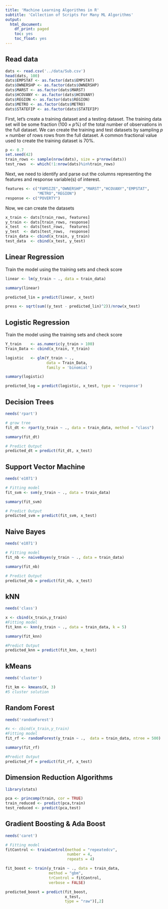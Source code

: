 ```yaml
---
title: 'Machine Learning Algorithms in R'
subtitle: 'Collection of Scripts For Many ML Algorithms'
output: 
  html_document:
    df_print: paged
    toc: yes
    toc_float: yes
---
```


## Read data

```r
dats <- read.csv('../data/Sub.csv')
head(dats, 100)
dats$EMPSTAT <- as.factor(dats$EMPSTAT) 
dats$OWNERSHP <- as.factor(dats$OWNERSHP) 
dats$MARST <- as.factor(dats$MARST) 
dats$HCOVANY <- as.factor(dats$HCOVANY) 
dats$REGION <- as.factor(dats$REGION)
dats$METRO <- as.factor(dats$METRO)
dats$STATEFIP <- as.factor(dats$STATEFIP)
```

First, let's create a training dataset and a testing dataset. The training data set will be some fraction $(100\times p\%)$ of the total number of observations in the full dataset.  We can create the training and test datasets by sampling $p \times \mbox{number of rows}$ rows from the full dataset.  A common fractional value used to create the training dataset is $70\%$.

```r
p <- 0.7
set.seed(42)
train_rows <- sample(nrow(dats), size = p*nrow(dats))
test_rows  <- which(!1:nrow(dats)%in%train_rows)
```

Next, we need to identify and parse out the columns representing the features and response variable(s) of interest.

```r
features <- c("FAMSIZE","OWNERSHP","MARST","HCOVANY","EMPSTAT",
              "METRO","REGION")
response <- c("POVERTY")
```

Now, we can create the datasets

```r
x_train <- dats[train_rows, features]
y_train <- dats[train_rows, response]
x_test  <- dats[test_rows,  features]
y_test  <- dats[test_rows,  response]
train_data <- cbind(x_train, y_train)
test_data  <- cbind(x_test, y_test)
```

## Linear Regression

Train the model using the training sets and check score

```r
linear <- lm(y_train ~ ., data = train_data)

summary(linear)

predicted_lin = predict(linear, x_test)

press <- sqrt(sum((y_test - predicted_lin)^2))/nrow(x_test)
```

## Logistic Regression

Train the model using the training sets and check score

```r
Y_train    <- as.numeric(y_train > 100)
Train_Data <- cbind(x_train, Y_train)

logistic   <- glm(Y_train ~ ., 
                  data = Train_Data, 
                  family = 'binomial')

summary(logistic)

predicted_log = predict(logistic, x_test, type = 'response')
```

## Decision Trees

```r
needs('rpart')

# grow tree
fit_dt <- rpart(y_train ~ ., data = train_data, method = "class")

summary(fit_dt)

# Predict Output
predicted_dt = predict(fit_dt, x_test)
```

## Support Vector Machine

```r
needs('e1071')

# Fitting model
fit_svm <- svm(y_train ~ ., data = train_data)

summary(fit_svm)

# Predict Output
predicted_svm = predict(fit_svm, x_test)
```

## Naive Bayes

```r
needs('e1071')

# Fitting model
fit_nb <- naiveBayes(y_train ~ ., data = train_data)

summary(fit_nb)

# Predict Output
predicted_nb = predict(fit_nb, x_test)
```

## kNN

```r
needs('class')

x <- cbind(x_train,y_train)
#Fitting model
fit_knn <- knn(y_train ~ ., data = train_data, k = 5)

summary(fit_knn)

#Predict Output
predicted_knn = predict(fit_knn, x_test)
```

## kMeans

```r
needs('cluster')

fit_km <- kmeans(X, 3)
#5 cluster solution
```

## Random Forest

```r
needs('randomForest')

#x <- cbind(x_train,y_train)
#Fitting model
fit_rf <- randomForest(y_train ~ .,  data = train_data, ntree = 500)

summary(fit_rf)

#Predict Output
predicted_rf = predict(fit_rf, x_test)
```

## Dimension Reduction Algorithms

```r
library(stats)

pca <- princomp(train, cor = TRUE)
train_reduced <- predict(pca,train)
test_reduced <- predict(pca,test)
```

## Gradient Boosting & Ada Boost

```r
needs('caret')

# Fitting model
fitControl <- trainControl(method = "repeatedcv",
                           number = 4, 
                           repeats = 4)

fit_boost <- train(y_train ~ ., data = train_data, 
                   method = "gbm",
                   trControl = fitControl,
                   verbose = FALSE)

predicted_boost = predict(fit_boost, 
                          x_test,
                          type = "raw")[,2]
```
